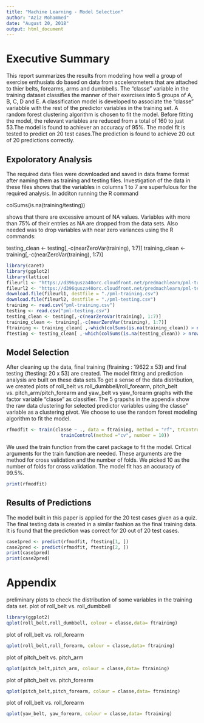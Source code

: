 ---
title: "Machine Learning - Model Selection"
author: "Aziz Mohammed"
date: "August 20, 2018"
output: html_document
---
# Executive Summary

This report summarizes the results from modeling how well a group of exercise enthusiats do based on data from accelerometers that are attached to thier belts, forearms, arms and dumbbells. The "classe" variable in the training dataset classifies the manner of their exercises  into 5 groups of A, B, C, D and E. A classification model is developed to associate the "classe" variabble with the rest of the predictor variables in the training set. A random forest clustering algorithm is chosen to fit the model. Before fitting the model, the relevant variables are  reduced from a total of 160 to just 53.The model is found to achiever an accuracy of 95%. The model fit is tested to predict on 20 test cases.The prediction is found to achieve 20 out of 20 predictions correctly.


## Expoloratory Analysis

The required data files were downloaded and saved in data frame format after naming them as  training and testing files. Investigation of the data in these  files shows that the variables in columns 1 to 7 are superfulous for the required analysis. In additon running the R command  

colSums(is.na(training/testing))  

shows that there are excessive amount of NA values. Variables with more than 75% of their entries as NA are dropped from the data sets. Also needed was to drop variables with near zero variances using the R commands:  

testing_clean <- testing[,-c(nearZeroVar(training), 1:7)]
training_clean <- training[,-c(nearZeroVar(training), 1:7)]  


```{r data cleaning, echo=TRUE, include=TRUE, cache=TRUE}
library(caret)
library(ggplot2)
library(lattice)
fileurl1 <- "https://d396qusza40orc.cloudfront.net/predmachlearn/pml-training.csv"
fileurl2 <- "https://d396qusza40orc.cloudfront.net/predmachlearn/pml-testing.csv"
download.file(fileurl1, destfile = "./pml-training.csv")
download.file(fileurl2, destfile = "./pml-testing.csv")
training <- read.csv("pml-training.csv")
testing <- read.csv("pml-testing.csv")
testing_clean <- testing[,-c(nearZeroVar(training), 1:7)]
training_clean <- training[,-c(nearZeroVar(training), 1:7)]
ftraining <- training_clean[ ,-which(colSums(is.na(training_clean)) > nrow(training_clean)/2)]
ftesting <- testing_clean[ ,-which(colSums(is.na(testing_clean)) > nrow(testing_clean)/2)]
```


## Model Selection

After cleaning up the data, final training (ftraining : 19622 x 53) and final testing (ftesting: 20 x 53) are created. The model fitting and prediction analysis are built on these data sets.To get a sense of the data distribution, we created plots of roll_belt vs.roll_dumbbell/roll_forearm, pitch_belt vs. pitch_arm/pitch_forearm and yaw_belt vs yaw_forearm graphs with the factor variable "classe" as classifier. The 5 grapshs in the appendix show the raw data clustering for selected predictor variables using the classe" variable as a clustering pivot. We choose to use the random forest modeling algorithm to fit the model.

 
```{r model selection code, echo= TRUE, cache=TRUE}
rfmodfit <- train(classe ~ ., data = ftraining, method = "rf", trControl = 
                    trainControl(method ="cv", number = 10))
```

We used the train function from the caret package to fit the model. Crtical arguments for the train function are needed. These arguments are the method for cross validation and the number of  folds. We picked 10 as the number of folds for cross validation. The model fit has an accuracy of 99.5%.  

```{r model accuracy, echo = TRUE}
print(rfmodfit)
```

## Results of Predictions

The model built in this paper is applied for the 20 test cases given as a quiz. The final testing data is created in a similar fashion as the final training data. It is found that the prediction was correct for 20 out of 20 test cases.  

```{r predciton, echo=TRUE, include=TRUE}
case1pred <- predict(rfmodfit, ftesting[1, ])
case2pred <- predict(rfmodfit, ftesting[2, ])
print(case1pred)
print(case2pred)
```






# Appendix

preliminary plots to check the distribution of some variables in the training data set.
plot of roll_belt vs. roll_dumbbell

```{r Figure 1, echo=TRUE, include=TRUE}
library(ggplot2)
qplot(roll_belt,roll_dumbbell, colour = classe,data= ftraining)
```

plot of roll_belt vs. roll_forearm

```{r Figure 2, echo = TRUE, include=FALSE}
qplot(roll_belt,roll_forearm, colour = classe,data= ftraining)
```

plot of pitch_belt vs. pitch_arm

```{r Figure 3, echo = TRUE, include = FALSE}
qplot(pitch_belt,pitch_arm, colour = classe,data= ftraining)
```
plot of pitch_belt vs. pitch_forearm

```{r Figure 4, echo = TRUE, include = FALSE}
qplot(pitch_belt,pitch_forearm, colour = classe,data= ftraining)
```
plot of roll_belt vs. roll_forearm

```{r Figure 5, echo = TRUE, include = FALSE}
qplot(yaw_belt, yaw_forearm, colour = classe,data= ftraining)
```


